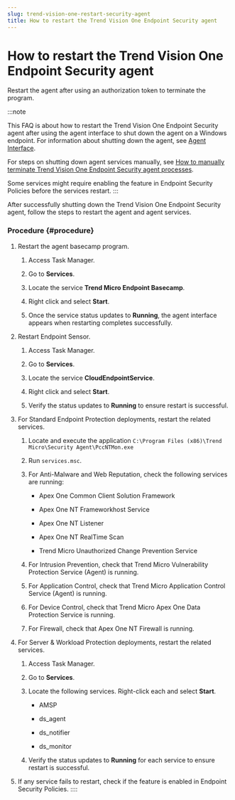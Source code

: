 ```yaml
---
slug: trend-vision-one-restart-security-agent
title: How to restart the Trend Vision One Endpoint Security agent
---
```

# How to restart the Trend Vision One Endpoint Security agent

Restart the agent after using an authorization token to terminate the program.

:::note

This FAQ is about how to restart the Trend Vision One Endpoint Security agent after using the agent interface to shut down the agent on a Windows endpoint. For information about shutting down the agent, see [Agent Interface](policies-agent-interface.mdx).

For steps on shutting down agent services manually, see [How to manually terminate Trend Vision One Endpoint Security agent processes](manually-stop-agent-processes.mdx).

Some services might require enabling the feature in Endpoint Security Policies before the services restart.
:::

After successfully shutting down the Trend Vision One Endpoint Security agent, follow the steps to restart the agent and agent services.

### Procedure {#procedure}

1.  Restart the agent basecamp program.

    1.  Access Task Manager.

    2.  Go to **Services**.

    3.  Locate the service **Trend Micro Endpoint Basecamp**.

    4.  Right click and select **Start**.

    5.  Once the service status updates to **Running**, the agent interface appears when restarting completes successfully.

2.  Restart Endpoint Sensor.

    1.  Access Task Manager.

    2.  Go to **Services**.

    3.  Locate the service **CloudEndpointService**.

    4.  Right click and select **Start**.

    5.  Verify the status updates to **Running** to ensure restart is successful.

3.  For Standard Endpoint Protection deployments, restart the related services.

    1.  Locate and execute the application `C:\Program Files (x86)\Trend Micro\Security Agent\PccNTMon.exe`

    2.  Run `services.msc`.

    3.  For Anti-Malware and Web Reputation, check the following services are running:

        - Apex One Common Client Solution Framework

        - Apex One NT Frameworkhost Service

        - Apex One NT Listener

        - Apex One NT RealTime Scan

        - Trend Micro Unauthorized Change Prevention Service

    4.  For Intrusion Prevention, check that Trend Micro Vulnerability Protection Service (Agent) is running.

    5.  For Application Control, check that Trend Micro Application Control Service (Agent) is running.

    6.  For Device Control, check that Trend Micro Apex One Data Protection Service is running.

    7.  For Firewall, check that Apex One NT Firewall is running.

4.  For Server & Workload Protection deployments, restart the related services.

    1.  Access Task Manager.

    2.  Go to **Services**.

    3.  Locate the following services. Right-click each and select **Start**.

        - AMSP

        - ds_agent

        - ds_notifier

        - ds_monitor

    4.  Verify the status updates to **Running** for each service to ensure restart is successful.

5.  If any service fails to restart, check if the feature is enabled in Endpoint Security Policies.
::::
